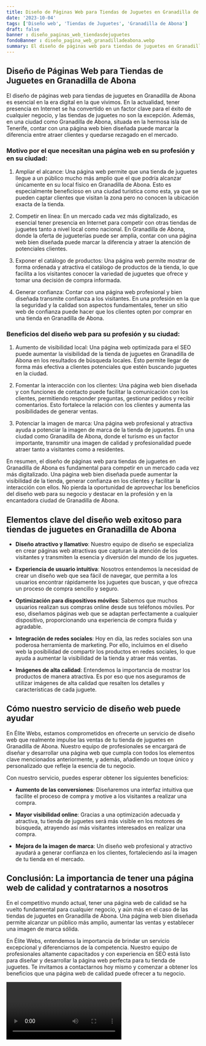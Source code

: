 ```yaml
---
title: Diseño de Páginas Web para Tiendas de Juguetes en Granadilla de Abona
date: '2023-10-04'
tags: ['Diseño web', 'Tiendas de Juguetes', 'Granadilla de Abona']
draft: false
banner : diseño_paginas_web_tiendasdejuguetes
fondoBanner : diseño_pagina_web_granadilladeabona.webp
summary: El diseño de páginas web para tiendas de juguetes en Granadilla de Abona es esencial en la era digital en la que vivimos. En la actualidad, tener presencia en Internet se ha convertido en un factor clave para el éxito de cualquier negocio, y las tiendas de juguetes no son la excepción. Además, en una ciudad como Granadilla de Abona, situada en la hermosa isla de Tenerife, contar con una página web bien diseñada puede marcar la diferencia entre atraer clientes y quedarse rezagado en el mercado.
---
```


## Diseño de Páginas Web para Tiendas de Juguetes en Granadilla de Abona

El diseño de páginas web para tiendas de juguetes en Granadilla de Abona es esencial en la era digital en la que vivimos. En la actualidad, tener presencia en Internet se ha convertido en un factor clave para el éxito de cualquier negocio, y las tiendas de juguetes no son la excepción. Además, en una ciudad como Granadilla de Abona, situada en la hermosa isla de Tenerife, contar con una página web bien diseñada puede marcar la diferencia entre atraer clientes y quedarse rezagado en el mercado.

### Motivo por el que necesitan una página web en su profesión y en su ciudad:

1. Ampliar el alcance: Una página web permite que una tienda de juguetes llegue a un público mucho más amplio que el que podría alcanzar únicamente en su local físico en Granadilla de Abona. Esto es especialmente beneficioso en una ciudad turística como esta, ya que se pueden captar clientes que visitan la zona pero no conocen la ubicación exacta de la tienda.

2. Competir en línea: En un mercado cada vez más digitalizado, es esencial tener presencia en Internet para competir con otras tiendas de juguetes tanto a nivel local como nacional. En Granadilla de Abona, donde la oferta de jugueterías puede ser amplia, contar con una página web bien diseñada puede marcar la diferencia y atraer la atención de potenciales clientes.

3. Exponer el catálogo de productos: Una página web permite mostrar de forma ordenada y atractiva el catálogo de productos de la tienda, lo que facilita a los visitantes conocer la variedad de juguetes que ofrece y tomar una decisión de compra informada.

4. Generar confianza: Contar con una página web profesional y bien diseñada transmite confianza a los visitantes. En una profesión en la que la seguridad y la calidad son aspectos fundamentales, tener un sitio web de confianza puede hacer que los clientes opten por comprar en una tienda en Granadilla de Abona.

### Beneficios del diseño web para su profesión y su ciudad:

1. Aumento de visibilidad local: Una página web optimizada para el SEO puede aumentar la visibilidad de la tienda de juguetes en Granadilla de Abona en los resultados de búsqueda locales. Esto permite llegar de forma más efectiva a clientes potenciales que estén buscando juguetes en la ciudad.

2. Fomentar la interacción con los clientes: Una página web bien diseñada y con funciones de contacto puede facilitar la comunicación con los clientes, permitiendo responder preguntas, gestionar pedidos y recibir comentarios. Esto fortalece la relación con los clientes y aumenta las posibilidades de generar ventas.

3. Potenciar la imagen de marca: Una página web profesional y atractiva ayuda a potenciar la imagen de marca de la tienda de juguetes. En una ciudad como Granadilla de Abona, donde el turismo es un factor importante, transmitir una imagen de calidad y profesionalidad puede atraer tanto a visitantes como a residentes.

En resumen, el diseño de páginas web para tiendas de juguetes en Granadilla de Abona es fundamental para competir en un mercado cada vez más digitalizado. Una página web bien diseñada puede aumentar la visibilidad de la tienda, generar confianza en los clientes y facilitar la interacción con ellos. No pierda la oportunidad de aprovechar los beneficios del diseño web para su negocio y destacar en la profesión y en la encantadora ciudad de Granadilla de Abona.

<GifSeo />

<Cta />

## Elementos clave del diseño web exitoso para tiendas de juguetes en Granadilla de Abona

- **Diseño atractivo y llamativo**: Nuestro equipo de diseño se especializa en crear páginas web atractivas que capturan la atención de los visitantes y transmiten la esencia y diversión del mundo de los juguetes.

- **Experiencia de usuario intuitiva**: Nosotros entendemos la necesidad de crear un diseño web que sea fácil de navegar, que permita a los usuarios encontrar rápidamente los juguetes que buscan, y que ofrezca un proceso de compra sencillo y seguro.

- **Optimización para dispositivos móviles**: Sabemos que muchos usuarios realizan sus compras online desde sus teléfonos móviles. Por eso, diseñamos páginas web que se adaptan perfectamente a cualquier dispositivo, proporcionando una experiencia de compra fluida y agradable.

- **Integración de redes sociales**: Hoy en día, las redes sociales son una poderosa herramienta de marketing. Por ello, incluimos en el diseño web la posibilidad de compartir los productos en redes sociales, lo que ayuda a aumentar la visibilidad de la tienda y atraer más ventas.

- **Imágenes de alta calidad**: Entendemos la importancia de mostrar los productos de manera atractiva. Es por eso que nos aseguramos de utilizar imágenes de alta calidad que resalten los detalles y características de cada juguete.

## Cómo nuestro servicio de diseño web puede ayudar

En Élite Webs, estamos comprometidos en ofrecerte un servicio de diseño web que realmente impulse las ventas de tu tienda de juguetes en Granadilla de Abona. Nuestro equipo de profesionales se encargará de diseñar y desarrollar una página web que cumpla con todos los elementos clave mencionados anteriormente, y además, añadiendo un toque único y personalizado que refleje la esencia de tu negocio.

Con nuestro servicio, puedes esperar obtener los siguientes beneficios:

- **Aumento de las conversiones**: Diseñaremos una interfaz intuitiva que facilite el proceso de compra y motive a los visitantes a realizar una compra.

- **Mayor visibilidad online**: Gracias a una optimización adecuada y atractiva, tu tienda de juguetes será más visible en los motores de búsqueda, atrayendo así más visitantes interesados en realizar una compra.

- **Mejora de la imagen de marca**: Un diseño web profesional y atractivo ayudará a generar confianza en los clientes, fortaleciendo así la imagen de tu tienda en el mercado.

## Conclusión: La importancia de tener una página web de calidad y contratarnos a nosotros

En el competitivo mundo actual, tener una página web de calidad se ha vuelto fundamental para cualquier negocio, y aún más en el caso de las tiendas de juguetes en Granadilla de Abona. Una página web bien diseñada permite alcanzar un público más amplio, aumentar las ventas y establecer una imagen de marca sólida.

En Élite Webs, entendemos la importancia de brindar un servicio excepcional y diferenciarnos de la competencia. Nuestro equipo de profesionales altamente capacitados y con experiencia en SEO está listo para diseñar y desarrollar la página web perfecta para tu tienda de juguetes. Te invitamos a contactarnos hoy mismo y comenzar a obtener los beneficios que una página web de calidad puede ofrecer a tu negocio.

<Video />

<CtaBot job='Tiendas de Juguetes' city='Granadilla de Abona'/>

<Gmaps query='Granadilla de Abona+españa+maps' />